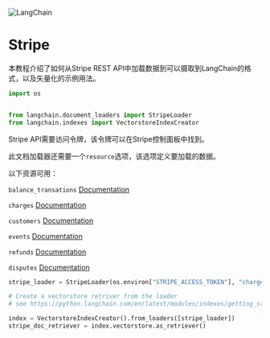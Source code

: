

<Head>
  <script>
    {
      `(function() {
         var _hmt = _hmt || [];
(function() {
  var hm = document.createElement("script");
  hm.src = "https://hm.baidu.com/hm.js?e60fb290e204e04c5cb6f79b0ac1e697";
  var s = document.getElementsByTagName("script")[0]; 
  s.parentNode.insertBefore(hm, s);
})();
       })();`
    }
  </script>
</Head>

![LangChain](https://pica.zhimg.com/50/v2-56e8bbb52aa271012541c1fe1ceb11a2_r.gif)





# Stripe

本教程介绍了如何从Stripe REST API中加载数据到可以摄取到LangChain的格式，以及矢量化的示例用法。
 







```python
import os


from langchain.document_loaders import StripeLoader
from langchain.indexes import VectorstoreIndexCreator

```



Stripe API需要访问令牌，该令牌可以在Stripe控制面板中找到。

此文档加载器还需要一个`resource`选项，该选项定义要加载的数据。

以下资源可用：
 



`balance_transations`
[Documentation](https://stripe.com/docs/api/balance_transactions/list) 




`charges`
[Documentation](https://stripe.com/docs/api/charges/list) 




`customers`
[Documentation](https://stripe.com/docs/api/customers/list) 




`events`
[Documentation](https://stripe.com/docs/api/events/list) 




`refunds`
[Documentation](https://stripe.com/docs/api/refunds/list) 




`disputes`
[Documentation](https://stripe.com/docs/api/disputes/list) 








```python
stripe_loader = StripeLoader(os.environ["STRIPE_ACCESS_TOKEN"], "charges")

```










```python
# Create a vectorstore retriver from the loader
# see https://python.langchain.com/en/latest/modules/indexes/getting_started for more details

index = VectorstoreIndexCreator().from_loaders([stripe_loader])
stripe_doc_retriever = index.vectorstore.as_retriever()

```







